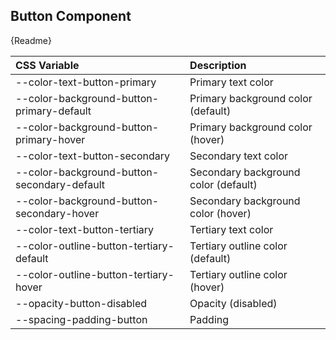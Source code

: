 
## Button Component

<Canvas withSource="open" withToolbar>
  <Story id="components-atoms-button--button"></Story>
</Canvas>

<Description>{Readme}</Description>

| CSS Variable                                | Description                          |
| :------------------------------------------ | :----------------------------------- |
| --color-text-button-primary                 | Primary text color                   |
| --color-background-button-primary-default   | Primary background color (default)   |
| --color-background-button-primary-hover     | Primary background color (hover)     |
| --color-text-button-secondary               | Secondary text color                 |
| --color-background-button-secondary-default | Secondary background color (default) |
| --color-background-button-secondary-hover   | Secondary background color (hover)   |
| --color-text-button-tertiary                | Tertiary text color                  |
| --color-outline-button-tertiary-default     | Tertiary outline color (default)     |
| --color-outline-button-tertiary-hover       | Tertiary outline color (hover)       |
| --opacity-button-disabled                   | Opacity (disabled)                   |
| --spacing-padding-button                    | Padding                              |
